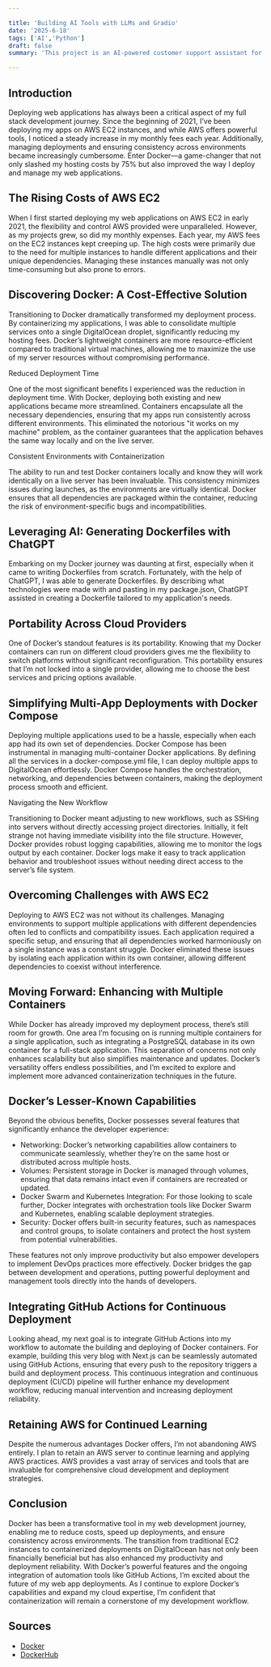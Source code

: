 ```yaml
---

title: 'Building AI Tools with LLMs and Gradio'
date: '2025-6-18'
tags: ['AI','Python']
draft: false
summary: 'This project is an AI-powered customer support assistant for a fictional airline called FlightAI. It leverages language models (like GPT-4o-mini) for chat interactions, DALL-E-3 for image generation (e.g., of destination cities), and OpenAI text-to-speech model for audio responses. The user interface is built with Gradio.'

---
```


## Introduction

Deploying web applications has always been a critical aspect of my full stack development journey. Since the beginning of 2021, I’ve been deploying my apps on AWS EC2 instances, and while AWS offers powerful tools, I noticed a steady increase in my monthly fees each year. Additionally, managing deployments and ensuring consistency across environments became increasingly cumbersome. Enter Docker—a game-changer that not only slashed my hosting costs by 75% but also improved the way I deploy and manage my web applications.

<TOCInline toc={props.toc} exclude="Introduction" />

## The Rising Costs of AWS EC2

When I first started deploying my web applications on AWS EC2 in early 2021, the flexibility and control AWS provided were unparalleled. However, as my projects grew, so did my monthly expenses. Each year, my AWS fees on the EC2 instances kept creeping up. The high costs were primarily due to the need for multiple instances to handle different applications and their unique dependencies. Managing these instances manually was not only time-consuming but also prone to errors.

## Discovering Docker: A Cost-Effective Solution

Transitioning to Docker dramatically transformed my deployment process. By containerizing my applications, I was able to consolidate multiple services onto a single DigitalOcean droplet, significantly reducing my hosting fees. Docker’s lightweight containers are more resource-efficient compared to traditional virtual machines, allowing me to maximize the use of my server resources without compromising performance.

Reduced Deployment Time

One of the most significant benefits I experienced was the reduction in deployment time. With Docker, deploying both existing and new applications became more streamlined. Containers encapsulate all the necessary dependencies, ensuring that my apps run consistently across different environments. This eliminated the notorious "it works on my machine" problem, as the container guarantees that the application behaves the same way locally and on the live server.

Consistent Environments with Containerization

The ability to run and test Docker containers locally and know they will work identically on a live server has been invaluable. This consistency minimizes issues during launches, as the environments are virtually identical. Docker ensures that all dependencies are packaged within the container, reducing the risk of environment-specific bugs and incompatibilities.


## Leveraging AI: Generating Dockerfiles with ChatGPT

Embarking on my Docker journey was daunting at first, especially when it came to writing Dockerfiles from scratch. Fortunately, with the help of ChatGPT, I was able to generate Dockerfiles. By describing what technologies were made with and pasting in my package.json, ChatGPT assisted in creating a Dockerfile tailored to my application's needs.

## Portability Across Cloud Providers

One of Docker’s standout features is its portability. Knowing that my Docker containers can run on different cloud providers gives me the flexibility to switch platforms without significant reconfiguration. This portability ensures that I’m not locked into a single provider, allowing me to choose the best services and pricing options available.

## Simplifying Multi-App Deployments with Docker Compose

Deploying multiple applications used to be a hassle, especially when each app had its own set of dependencies. Docker Compose has been instrumental in managing multi-container Docker applications. By defining all the services in a docker-compose.yml file, I can deploy multiple apps to DigitalOcean effortlessly. Docker Compose handles the orchestration, networking, and dependencies between containers, making the deployment process smooth and efficient.

Navigating the New Workflow

Transitioning to Docker meant adjusting to new workflows, such as SSHing into servers without directly accessing project directories. Initially, it felt strange not having immediate visibility into the file structure. However, Docker provides robust logging capabilities, allowing me to monitor the logs output by each container. Docker logs make it easy to track application behavior and troubleshoot issues without needing direct access to the server’s file system.

## Overcoming Challenges with AWS EC2

Deploying to AWS EC2 was not without its challenges. Managing environments to support multiple applications with different dependencies often led to conflicts and compatibility issues. Each application required a specific setup, and ensuring that all dependencies worked harmoniously on a single instance was a constant struggle. Docker eliminated these issues by isolating each application within its own container, allowing different dependencies to coexist without interference.

## Moving Forward: Enhancing with Multiple Containers

While Docker has already improved my deployment process, there’s still room for growth. One area I’m focusing on is running multiple containers for a single application, such as integrating a PostgreSQL database in its own container for a full-stack application. This separation of concerns not only enhances scalability but also simplifies maintenance and updates. Docker’s versatility offers endless possibilities, and I’m excited to explore and implement more advanced containerization techniques in the future.

## Docker’s Lesser-Known Capabilities

Beyond the obvious benefits, Docker possesses several features that significantly enhance the developer experience:

- Networking: Docker’s networking capabilities allow containers to communicate seamlessly, whether they’re on the same host or distributed across multiple hosts.
- Volumes: Persistent storage in Docker is managed through volumes, ensuring that data remains intact even if containers are recreated or updated.
- Docker Swarm and Kubernetes Integration: For those looking to scale further, Docker integrates with orchestration tools like Docker Swarm and Kubernetes, enabling scalable deployment strategies.
- Security: Docker offers built-in security features, such as namespaces and control groups, to isolate containers and protect the host system from potential vulnerabilities.

These features not only improve productivity but also empower developers to implement DevOps practices more effectively. Docker bridges the gap between development and operations, putting powerful deployment and management tools directly into the hands of developers.

## Integrating GitHub Actions for Continuous Deployment

Looking ahead, my next goal is to integrate GitHub Actions into my workflow to automate the building and deploying of Docker containers. For example, building this very blog with Next.js can be seamlessly automated using GitHub Actions, ensuring that every push to the repository triggers a build and deployment process. This continuous integration and continuous deployment (CI/CD) pipeline will further enhance my development workflow, reducing manual intervention and increasing deployment reliability.

## Retaining AWS for Continued Learning

Despite the numerous advantages Docker offers, I’m not abandoning AWS entirely. I plan to retain an AWS server to continue learning and applying AWS practices. AWS provides a vast array of services and tools that are invaluable for comprehensive cloud development and deployment strategies.

## Conclusion

Docker has been a transformative tool in my web development journey, enabling me to reduce costs, speed up deployments, and ensure consistency across environments. The transition from traditional EC2 instances to containerized deployments on DigitalOcean has not only been financially beneficial but has also enhanced my productivity and deployment reliability. With Docker’s powerful features and the ongoing integration of automation tools like GitHub Actions, I’m excited about the future of my web app deployments. As I continue to explore Docker’s capabilities and expand my cloud expertise, I’m confident that containerization will remain a cornerstone of my development workflow.

## Sources

- [Docker](https://www.docker.com/)
- [DockerHub](https://hub.docker.com/)
